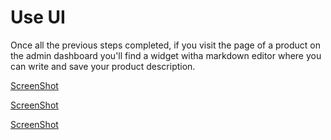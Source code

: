 # Use UI

Once all the previous steps completed, if you visit the page of a product on the admin dashboard you'll find a widget witha markdown editor where you can write and save your product description.

[ScreenShot](/assets/test)

[ScreenShot](/assets/test)

[ScreenShot](/assets/test)